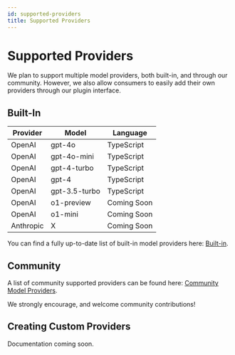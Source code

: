 ```yaml
---
id: supported-providers
title: Supported Providers
---
```


# Supported Providers

We plan to support multiple model providers, both built-in, and through our community. However, we also allow consumers 
to easily add their own providers through our plugin interface.

## Built-In

| Provider | Model       | Language   |
|----------|-------------|------------|
| OpenAI   | gpt-4o       | TypeScript |
| OpenAI   | gpt-4o-mini     | TypeScript |
| OpenAI   | gpt-4-turbo       | TypeScript |
| OpenAI   | gpt-4       | TypeScript |
| OpenAI   | gpt-3.5-turbo      | TypeScript |
| OpenAI   | o1-preview      | Coming Soon |
| OpenAI   | o1-mini      | Coming Soon |
| Anthropic   | X      | Coming Soon |


You can find a fully up-to-date list of built-in model providers here: [Built-in](https://github.com/puzzlet-ai/promptdx/blob/main/src/builtin-plugins.ts).

## Community

A list of community supported providers can be found here: [Community Model Providers](https://github.com/puzzlet-ai/promptdx-community-providers).

We strongly encourage, and welcome community contributions!

## Creating Custom Providers

Documentation coming soon.